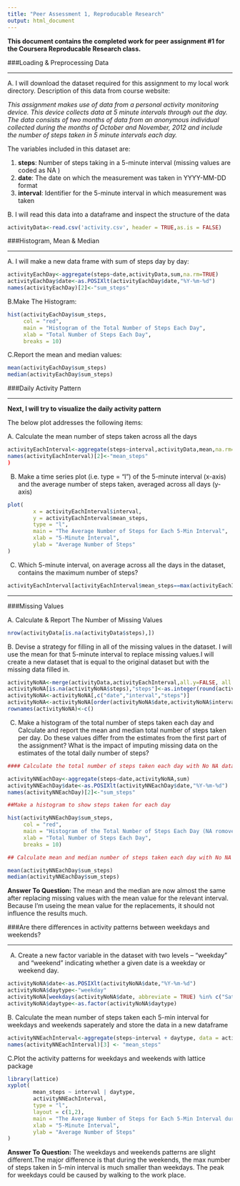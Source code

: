 ```yaml
---
title: "Peer Assessment 1, Reproducable Research"
output: html_document
---
```


**This document contains the completed work for peer assignment #1 for the Coursera Reproducable Research class.**

###Loading & Preprocessing Data

---

A. I will download the dataset required for this assignment to my local work directory.  Description of this data from course website: 

*This assignment makes use of data from a personal activity monitoring device. This device collects data at 5 minute intervals through out the day. The data consists of two months of data from an anonymous individual collected during the months of October and November, 2012 and include the number of steps taken in 5 minute intervals each day.*


The variables included in this dataset are:

1. **steps**: Number of steps taking in a 5-minute interval (missing values are coded as NA ) 
2. **date**: The date on which the measurement was taken in YYYY-MM-DD format 
3. **interval**: Identifier for the 5-minute interval in which measurement was taken

B. I will read this data into a dataframe and inspect the structure of the data
```r
activityData<-read.csv('activity.csv', header = TRUE,as.is = FALSE)
```


###Histogram, Mean & Median

---

A. I will make a new data frame with sum of steps day by day:
```r
activityEachDay<-aggregate(steps~date,activityData,sum,na.rm=TRUE)
activityEachDay$date<-as.POSIXlt(activityEachDay$date,"%Y-%m-%d")
names(activityEachDay)[2]<-"sum_steps"
```

B.Make The Histogram:


```r
hist(activityEachDay$sum_steps,
     col = "red",
     main = "Histogram of the Total Number of Steps Each Day",
     xlab = "Total Number of Steps Each Day",
     breaks = 10)
```
C.Report the mean and median values:

```r
mean(activityEachDay$sum_steps)
median(activityEachDay$sum_steps)
```


###Daily Activity Pattern

----------------------------


**Next, I will try to visualize the daily activity pattern**

The below plot addresses the following items:

A. Calculate the mean number of steps taken across all the days
```r
activityEachInterval<-aggregate(steps~interval,activityData,mean,na.rm=TRUE)
names(activityEachInterval)[2]<-"mean_steps"
)

```
B.  Make a time series plot (i.e. type = "l") of the 5-minute interval (x-axis) and the average number of steps taken, averaged across all days (y-axis)

```r
plot(
        x = activityEachInterval$interval,
        y = activityEachInterval$mean_steps,
        type = "l",
        main = "The Average Number of Steps for Each 5-Min Interval",
        xlab = "5-Minute Interval",
        ylab = "Average Number of Steps"
)

```
C.  Which 5-minute interval, on average across all the days in the dataset, contains the maximum number of steps?
```r
activityEachInterval[activityEachInterval$mean_steps==max(activityEachInterval$mean_steps,na.rm = TRUE),]
```
---

###Missing Values

A. Calculate & Report The Number of Missing Values
```r
nrow(activityData[is.na(activityData$steps),])
```

B. Devise a strategy for filling in all of the missing values in the dataset. I will use the mean for that 5-minute interval to replace missing values.I will create a new dataset that is equal to the original dataset but with the missing data filled in.
```r
activityNoNA<-merge(activityData,activityEachInterval,all.y=FALSE, all.x = TRUE, by = "interval",sort = FALSE)
activityNoNA[is.na(activityNoNA$steps),"steps"]<-as.integer(round(activityNoNA$mean_steps[is.na(activityNoNA$steps)]))
activityNoNA<-activityNoNA[,c("date","interval","steps")]
activityNoNA<-activityNoNA[order(activityNoNA$date,activityNoNA$interval),]
rownames(activityNoNA)<-c()
```

C.  Make a histogram of the total number of steps taken each day and Calculate and report the mean and median total number of steps taken per day. Do these values differ from the estimates from the first part of the assignment? What is the impact of imputing missing data on the estimates of the total daily number of steps?

```r

#### Calculate the total number of steps taken each day with No NA data frame and store the data in a new dataframe

activityNNEachDay<-aggregate(steps~date,activityNoNA,sum)
activityNNEachDay$date<-as.POSIXlt(activityNNEachDay$date,"%Y-%m-%d")
names(activityNNEachDay)[2]<-"sum_steps"

##Make a histogram to show steps taken for each day

hist(activityNNEachDay$sum_steps,
     col = "red",
     main = "Histogram of the Total Number of Steps Each Day (NA romoved)",
     xlab = "Total Number of Steps Each Day",
     breaks = 10)

## Calculate mean and median number of steps taken each day with No NA data frame

mean(activityNNEachDay$sum_steps)
median(activityNNEachDay$sum_steps)

```

**Answer To Question:**
The mean and the median are now almost the same after replacing missing values with the mean value for the relevant interval. Because I'm useing the mean value for the replacements, it should not influence the results much.

###Are there differences in activity patterns between weekdays and weekends?

---
A.  Create a new factor variable in the dataset with two levels – “weekday” and “weekend” indicating whether a given date is a weekday or weekend day.
```r
activityNoNA$date<-as.POSIXlt(activityNoNA$date,"%Y-%m-%d")
activityNoNA$daytype<-"weekday"
activityNoNA[weekdays(activityNoNA$date, abbreviate = TRUE) %in% c("Sat","Sun"),"daytype"]<-"weekend"
activityNoNA$daytype<-as.factor(activityNoNA$daytype)
```
B. Calculate the mean number of steps taken each 5-min interval for weekdays and weekends saperately and store the data in a new dataframe
```r
activityNNEachInterval<-aggregate(steps~interval + daytype, data = activityNoNA, mean)
names(activityNNEachInterval)[3] <- "mean_steps"
```
C.Plot the activity patterns for weekdays and weekends with lattice package
```r
library(lattice)
xyplot(
        mean_steps ~ interval | daytype,
        activityNNEachInterval,
        type = "l",
        layout = c(1,2),
        main = "The Average Number of Steps for Each 5-Min Interval during Weekday Days or Weekend Days",
        xlab = "5-Minute Interval",
        ylab = "Average Number of Steps"
)
```
**Answer To Question:**
The weekdays and weekends patterns are slight different.The major difference is that during the weekends, the max number of steps taken in 5-min interval is much smaller than weekdays. The peak for weekdays could be caused by walking to the work place.

